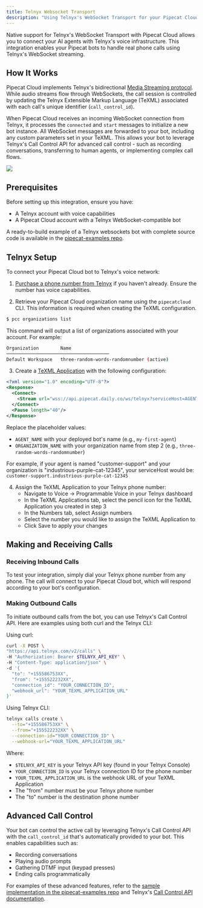 ```yaml
---
title: Telnyx Websocket Transport
description: "Using Telnyx's WebSocket Transport for your Pipecat Cloud agents"
---
```


Native support for Telnyx's WebSocket Transport with Pipecat Cloud allows you to connect your AI agents with Telnyx's voice infrastructure. This integration enables your Pipecat bots to handle real phone calls using Telnyx's WebSocket streaming.

## How It Works

Pipecat Cloud implements Telnyx's bidirectional [Media Streaming protocol](https://developers.telnyx.com/docs/voice/programmable-voice/media-streaming). While audio streams flow through WebSockets, the call session is controlled by updating the Telnyx Extensible Markup Language (TeXML) associated with each call's unique identifier (`call_control_id`).

When Pipecat Cloud receives an incoming WebSocket connection from Telnyx, it processes the `connected` and `start` messages to initialize a new bot instance. All WebSocket messages are forwarded to your bot, including any custom parameters set in your TeXML. This allows your bot to leverage Telnyx's Call Control API for advanced call control - such as recording conversations, transferring to human agents, or implementing complex call flows.

<Frame>
  <img src="../../images/telnyx-ws-flow.png" />
</Frame>

## Prerequisites

Before setting up this integration, ensure you have:

- A Telnyx account with voice capabilities
- A Pipecat Cloud account with a Telnyx WebSocket-compatible bot

A ready-to-build example of a Telnyx websockets bot with complete source code is available in the [pipecat-examples repo](https://github.com/pipecat-ai/pipecat-examples/tree/main/telnyx-chatbot).

## Telnyx Setup

To connect your Pipecat Cloud bot to Telnyx's voice network:

1. [Purchase a phone number from Telnyx](https://telnyx.com/resources/purchase-a-phone-number-with-telnyx) if you haven't already. Ensure the number has voice capabilities.

2. Retrieve your Pipecat Cloud organization name using the `pipecatcloud` CLI. This information is required when creating the TeXML configuration.

```bash
$ pcc organizations list
```

This command will output a list of organizations associated with your account. For example:

```bash
Organization        Name
──────────────────────────────────────
Default Workspace   three-random-words-randomnumber (active)
```

3. Create a [TeXML Application](https://developers.telnyx.com/docs/voice/programmable-voice/texml-setup) with the following configuration:

```xml
<?xml version="1.0" encoding="UTF-8"?>
<Response>
  <Connect>
    <Stream url="wss://api.pipecat.daily.co/ws/telnyx?serviceHost=AGENT_NAME.ORGANIZATION_NAME" bidirectionalMode="rtp"></Stream>
  </Connect>
  <Pause length="40"/>
</Response>
```

Replace the placeholder values:

- `AGENT_NAME` with your deployed bot's name (e.g., `my-first-agent`)
- `ORGANIZATION_NAME` with your organization name from step 2 (e.g., `three-random-words-randomnumber`)

For example, if your agent is named "customer-support" and your organization is "industrious-purple-cat-12345", your serviceHost would be: `customer-support.industrious-purple-cat-12345`

4. Assign the TeXML Application to your Telnyx phone number:
   - Navigate to Voice → Programmable Voice in your Telnyx dashboard
   - In the TeXML Applications tab, select the pencil icon for the TeXML Application you created in step 3
   - In the Numbers tab, select Assign numbers
   - Select the number you would like to assign the TeXML Application to
   - Click Save to apply your changes

## Making and Receiving Calls

### Receiving Inbound Calls

To test your integration, simply dial your Telnyx phone number from any phone. The call will connect to your Pipecat Cloud bot, which will respond according to your bot's configuration.

### Making Outbound Calls

To initiate outbound calls from the bot, you can use Telnyx's Call Control API. Here are examples using both curl and the Telnyx CLI:

Using curl:

```bash
curl -X POST \
"https://api.telnyx.com/v2/calls" \
-H "Authorization: Bearer $TELNYX_API_KEY" \
-H "Content-Type: application/json" \
-d '{
  "to": "+155586753XX",
  "from": "+155522232XX",
  "connection_id": "YOUR_CONNECTION_ID",
  "webhook_url": "YOUR_TEXML_APPLICATION_URL"
}'
```

Using Telnyx CLI:

```bash
telnyx calls create \
  --to="+155586753XX" \
  --from="+155522232XX" \
  --connection-id="YOUR_CONNECTION_ID" \
  --webhook-url="YOUR_TEXML_APPLICATION_URL"
```

Where:

- `$TELNYX_API_KEY` is your Telnyx API key (found in your Telnyx Console)
- `YOUR_CONNECTION_ID` is your Telnyx connection ID for the phone number
- `YOUR_TEXML_APPLICATION_URL` is the webhook URL of your TeXML Application
- The "from" number must be your Telnyx phone number
- The "to" number is the destination phone number

## Advanced Call Control

Your bot can control the active call by leveraging Telnyx's Call Control API with the `call_control_id` that's automatically provided to your bot. This enables capabilities such as:

- Recording conversations
- Playing audio prompts
- Gathering DTMF input (keypad presses)
- Ending calls programmatically

For examples of these advanced features, refer to the [sample implementation in the pipecat-examples repo](https://github.com/pipecat-ai/pipecat-examples/tree/main/telnyx-chatbot) and Telnyx's [Call Control API documentation](https://developers.telnyx.com/docs/api/v2/call-control).
